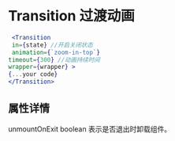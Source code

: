 
<Meta title='Animate | Transition 过渡动画' component={Transition} />

<br/>

# Transition 过渡动画


```jsx
 <Transition 
 in={state} //开启关闭状态
 animation={`zoom-in-top`}
timeout={300} //动画持续时间
wrapper={wrapper} > 
{...your code}
</Transition>
```

## 属性详情

unmountOnExit boolean 表示是否退出时卸载组件。

<Props of={Transition}   />